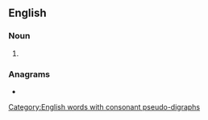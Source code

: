 ==English==

===Noun===
{{head|en|noun plural form}}

# {{plural of|upholsterer|lang=en}}

===Anagrams===
* {{l|en|reupholsters}}

[[Category:English words with consonant pseudo-digraphs]]